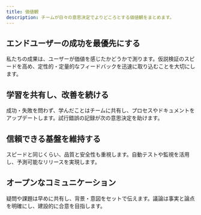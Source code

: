 ```yaml
---
title: 価値観
description: チームが日々の意思決定でよりどころとする価値観をまとめます。
---
```


## エンドユーザーの成功を最優先にする

私たちの成果は、ユーザーが価値を感じたかどうかで測ります。仮説検証のスピードを高め、定性的・定量的なフィードバックを迅速に取り込むことを大切にします。

## 学習を共有し、改善を続ける

成功・失敗を問わず、学んだことはチームに共有し、プロセスやドキュメントをアップデートします。試行錯誤の記録が次の意思決定を助けます。

## 信頼できる基盤を維持する

スピードと同じくらい、品質と安全性も重視します。自動テストや監視を活用し、予測可能なリリースを実現します。

## オープンなコミュニケーション

疑問や課題は早めに共有し、背景・意図をセットで伝えます。議論は事実と論点を明確にし、建設的に合意を目指します。
